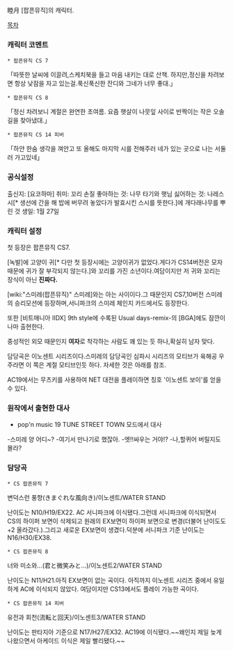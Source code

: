 睦月
[팝픈뮤직]의 캐릭터.

[[목차]]

=== 캐릭터 코멘트 ===
 * 팝픈뮤직 CS 7

「따뜻한 날씨에 이끌려,스케치북을 들고 마음 내키는 대로 산책.
하지만,정신을 차려보면 항상 낮잠을 자고 있는걸.푹신푹신한 잔디와 그네가 너무 좋대.」

 * 팝픈뮤직 CS 8

「정신 차려보니 계절은 완연한 초여름.
요즘 햇살이 나뭇잎 사이로 반짝이는 작은 오솔길을 찾아냈대.」

 * 팝픈뮤직 CS 14 피버

「하얀 한숨 생각을 껴안고
또 올해도 마지막 시를 전해주러 네가 있는 곳으로 나는 서둘러 가고있네」

=== 공식설정 ===
출신지: [요코하마]
취미: 꼬리 손질
좋아하는 것: 나무 타기와 햇님
싫어하는 것: 나레스시[* 생선에 간을 해 밥에 버무려 놓았다가 발효시킨 스시를 뜻한다.]에 개다래나무를 뿌린 것
생일: 1월 27일

=== 캐릭터 설정 ===
첫 등장은 팝픈뮤직 CS7.

[녹발]에 고양이 귀[* 다만 첫 등장시에는 고양이귀가 없었다.게다가 CS14버전은 모자 때문에 귀가 잘 부각되지 않는다.]와 꼬리를 가진 소년이다.여담이지만 저 귀와 꼬리는 장식이 아닌 '''진짜다.'''

[wiki:"스미레(팝픈뮤직)" 스미레]와는 아는 사이이다.그 때문인지 CS7,10버전 스미레의 승리모션에 등장하며,서니파크의 스미레 체인지 카드에서도 등장한다.

또한 [비트매니아 IIDX] 9th style에 수록된 Usual days-remix-의 [BGA]에도 잠깐이나마 출현한다.

중성적인 외모 때문인지 '''여자'''로 착각하는 사람도 꽤 있는 듯 하나,확실히 남자 맞다.

담당곡은 이노센트 시리즈이다.스미레의 담당곡인 심파시 시리즈의 모티브가 육해공 우주라면 이 쪽은 계절 모티브인듯 하다.
자세한 것은 아래를 참조.

AC19에서는 무츠키를 사용하여 NET 대전을 플레이하면 칭호 '이노센트 보이'를 얻을 수 있다.

=== 원작에서 출현한 대사 ===

* pop'n music 19 TUNE STREET TOWN 모드에서 대사

-스미레 양 어디~?
-여기서 만나기로 했잖아.
-엣!!싸우는 거야!?
-나,할퀴어 버릴지도 몰라?

=== 담당곡 ===

 * CS 팝픈뮤직 7

변덕스런 풍향(きまぐれな風向き)/이노센트/WATER STAND

{{{#!html
<iframe width="640" height="360" src="http://www.youtube.com/embed/cdeeYU2HBa8?feature=player_detailpage" frameborder="0" allowfullscreen></iframe>
}}} 


난이도는 N10/H19/EX22.
AC 서니파크에 이식됐다.그런데 서니파크에 이식되면서 CS의 하이퍼 보면이 삭제되고 원래의 EX보면이 하이퍼 보면으로 변경(더불어 난이도도 +2 올라갔다.).그리고 새로운 EX보면이 생겼다.덕분에 서니파크 기준 난이도는 N16/H30/EX38.

 * CS 팝픈뮤직 8

너와 미소와...(君と微笑みと…)/이노센트2/WATER STAND

{{{#!html
<iframe width="640" height="360" src="http://www.youtube.com/embed/sYpt29wAxVQ?feature=player_detailpage" frameborder="0" allowfullscreen></iframe>
}}} 

난이도는 N11/H21.아직 EX보면이 없는 곡이다.
아직까지 이노센트 시리즈 중에서 유일하게 AC에 이식되지 않았다.
여담이지만 CS13에서도 플레이 가능한 곡이다.

 * CS 팝픈뮤직 14 피버

유전과 회천(流転と回天)/이노센트3/WATER STAND

{{{#!html
<iframe width="640" height="360" src="http://www.youtube.com/embed/l5qWKMx8cE0?feature=player_detailpage" frameborder="0" allowfullscreen></iframe>
}}} 


난이도는 판타지아 기준으로 N17/H27/EX32.
AC19에 이식됐다.~~왜인지 제일 늦게 나왔으면서 아케이드 이식은 제일 빨리됐다.~~
